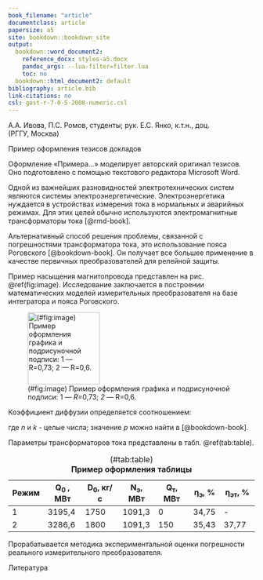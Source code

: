 ```yaml
---
book_filename: "article"
documentclass: article
papersize: a5
site: bookdown::bookdown_site
output:
  bookdown::word_document2:
    reference_docx: styles-a5.docx
    pandoc_args: --lua-filter=filter.lua
    toc: no
  bookdown::html_document2: default
bibliography: article.bib
link-citations: no
csl: gost-r-7-0-5-2008-numeric.csl
---
```



::: {custom-style="1_СпАвторов"}
А.А. Ивова, П.С. Ромов, студенты; рук. Е.С. Янко, к.т.н., доц.  
(РГГУ, Москва)  
:::

::: {custom-style="2_НазвДоклада"}
Пример оформления тезисов докладов 
:::

Оформление «Примера...» моделирует авторский оригинал тезисов. Оно подготовлено с помощью текстового редактора Microsoft Word. 

Одной из важнейших разновидностей электротехнических систем являются системы электроэнергетические. Электроэнергетика нуждается в устройствах измерения тока в нормальных и аварийных режимах. Для этих целей обычно используются электромагнитные трансформаторы тока [@rmd-book].

Альтернативный способ решения проблемы, связанной с погрешностями трансформатора тока, это использование пояса Роговского [@bookdown-book]. Он получает все большее применение в качестве первичных преобразователей для релейной защиты.


Пример насыщения магнитопровода представлен на рис. \@ref(fig:image).
Исследование заключается в построении математических моделей измерительных преобразователя на базе интегратора и пояса Роговского.


::: {custom-style="Frame"}
![(\#fig:image) Пример оформления графика и подрисуночной подписи: 1 — *R*=0,73; *2* — R=0,6.](figures/image.png){width=3.88cm}
:::

Коэффициент диффузии определяется соотношением:

::: {custom-style="DisplayEquation"}
\begin{equation}
f\left(k\right) =\binom{n}{k} p^k\left(1-p\right)^{n k}
(\#eq:binom)
\end{equation}
:::

::: {custom-style="3_ОснТекст_без_абзаца"}
где $n$ и $k$ - целые числа; значение $p$ можно найти в [@bookdown-book]. 
:::

Параметры трансформаторов тока представлены в табл. \@ref(tab:table).

Table: (\#tab:table)  
**Пример оформления таблицы**

| **Режим** | **Q~0~ , МВт** | **D~0~, кг/с** | **N~э~, МВт** | **Q~т~, МВт** | **η~э~, %** | **η~эт~, %** |
|-----------|---------------|---------------|--------------|--------------|------------|--------------|
| 1         | 3195,4        | 1750          | 1091,3       | 0            | 34,75      | -            |
| 2         | 3286,6        | 1800          | 1091,3       | 150          | 35,43      | 37,77        |

Прорабатывается методика экспериментальной оценки погрешности реального измерительного преобразователя.

::: {custom-style="4_СпЛитературы"}
Литература
:::

